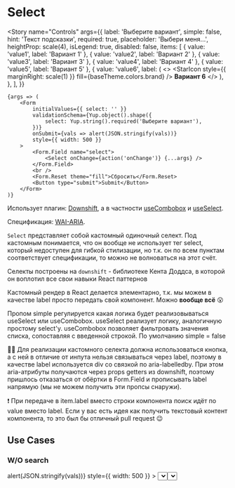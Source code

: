 
<Meta title="Controls / Form / Select" component={Select} />

# Select

<Story
    name="Controls"
    args={{
        label: 'Выберите вариант',
        simple: false,
        hint: 'Текст подсказки',
        required: true,
        placeholder: 'Выбери меня...',
        heightProp: scale(4),
        isLegend: true,
        disabled: false,
        items: [
            { value: 'value1', label: 'Вариант 1' },
            { value: 'value2', label: 'Вариант 2' },
            { value: 'value3', label: 'Вариант 3' },
            { value: 'value4', label: 'Вариант 4' },
            { value: 'value5', label: 'Вариант 5' },
            {
                value: 'value6',
                label: (
                    <>
                        <StarIcon style={{ marginRight: scale(1) }} fill={baseTheme.colors.brand} />
                        <strong>Вариант 6</strong>
                    </>
                ),
            },
        ],
    }}
>
    {args => (
        <Form
            initialValues={{ select: '' }}
            validationSchema={Yup.object().shape({
                select: Yup.string().required('Выберите вариант'),
            })}
            onSubmit={vals => alert(JSON.stringify(vals))}
            style={{ width: 500 }}
        >
            <Form.Field name="select">
                <Select onChange={action('onChange')} {...args} />
            </Form.Field>
            <br />
            <Form.Reset theme="fill">Сбросить</Form.Reset>
            <Button type="submit">Submit</Button>
        </Form>
    )}
</Story>

Использует плагин: [Downshift](https://github.com/downshift-js/downshift), а в частности [useCombobox](https://github.com/downshift-js/downshift/tree/master/src/hooks/useCombobox) и [useSelect](https://github.com/downshift-js/downshift/tree/master/src/hooks/useSelect).

Спецификация: [WAI-ARIA](https://www.w3.org/TR/wai-aria-practices/#Listbox).

`Select` представляет собой кастомный одиночный селект. Под кастомным понимается, что он вообще не использует тег select, который недоступен для гибкой стилизации, но т.к. он по всем пунктам соответствует спецификации, то можно не волноваться на этот счёт.

Селекты построены на `downshift` - библиотеке Кента Доддса, в которой он воплотил все свои навыки React паттернов

Кастомный рендер в React делается элементарно, т.к. мы можем в качестве label просто передать свой компонент. Можно **вообще всё** 😮

Пропом simple регулируется какая логика будет реализовываться useSelect или useCombobox. useSelect реализует логику, аналогичную простому select'у. useCombobox позволяет фильтровать значения списка, сопоставляя с введенной строкой.
По умолчанию simple = false

☝🏿 Для реализации кастомного селекта должна использоваться кнопка, а с ней в отличие от инпута нельзя связываться через label, поэтому в качестве label используется div со связкой по aria-labelledby. При этом aria-атрибуты получаются через props getters из downshift, поэтому пришлось отказаться от обёртки в Form.Field и прописывать label напрямую (мы не можем получить эти пропсы снаружи).

❗️ При передаче в item.label вместо строки компонента поиск идёт по value вместо label. Если у вас есть идея как получить текстовый контент компонента, то это был бы отличный pull request 😉

## Use Cases

### W/O search

<Canvas>
    <Story name="Without search">
        <Form
            initialValues={{ select: '' }}
            validationSchema={Yup.object().shape({
                select: Yup.string().required('Выберите вариант'),
            })}
            onSubmit={vals => alert(JSON.stringify(vals))}
            style={{ width: 500 }}
        >
            <Form.Field name="select">
                <Select
                    simple
                    label="Выберите вариант"
                    hint="Текст подсказки"
                    items={[
                        { value: 'value1', label: 'Вариант 1' },
                        { value: 'value2', label: 'Вариант 2' },
                        { value: 'value3', label: 'Вариант 3' },
                        { value: 'value4', label: 'Вариант 4' },
                        { value: 'value5', label: 'Вариант 5' },
                        {
                            value: 'value6',
                            label: (
                                <>
                                    <StarIcon
                                        width={scale(3)}
                                        height={scale(3)}
                                        style={{ marginRight: scale(1) }}
                                        fill={baseTheme.colors.brand}
                                    />
                                    <strong>Вариант 6</strong>
                                </>
                            ),
                        },
                    ]}
                    onChange={action('onChange')}
                />
            </Form.Field>
            <br />
            <Form.Reset theme="fill">Сбросить</Form.Reset>
            <Button type="submit">Submit</Button>
        </Form>
    </Story>
</Canvas>

### W/O form

<Canvas>
    <Story name="Without form">
        <Select
            simple
            label="Выберите вариант"
            hint="Текст подсказки"
            items={[
                { value: 'value1', label: 'Вариант 1' },
                { value: 'value2', label: 'Вариант 2' },
                { value: 'value3', label: 'Вариант 3' },
                { value: 'value4', label: 'Вариант 4' },
                { value: 'value5', label: 'Вариант 5' },
            ]}
            onChange={action('onChange')}
            style={{ width: 500 }}
        />
    </Story>
</Canvas>
